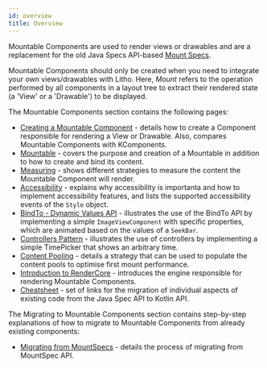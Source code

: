 ```yaml
---
id: overview
title: Overview
---
```


Mountable Components are used to render views or drawables and are a replacement for the old Java Specs API-based [Mount Specs](../codegen/mount-specs.md).

Mountable Components should only be created when you need to integrate your own views/drawables with Litho. Here, *Mount* refers to the operation performed by all components in a layout tree to extract their rendered state (a 'View' or a 'Drawable') to be displayed.

The Mountable Components section contains the following pages:

* [Creating a Mountable Component](mountable-component.mdx) - details how to create a Component responsible for rendering a View or Drawable. Also, compares Mountable Components with KComponents.
* [Mountable](mountable.mdx) - covers the purpose and creation of a Mountable in addition to how to create and bind its content.
* [Measuring](mountable-measuring.mdx) - shows different strategies to measure the content the Mountable Component will render.
* [Accessibility](accessibility.mdx) - explains why accessibility is importanta and how to implement accessibility features, and lists the supported accessibility events of the `Style` object.
* [BindTo - Dynamic Values API](mountable-bindto.mdx) - illustrates the use of the BindTo API by implementing a simple `ImageViewComponent` with specific properties, which are animated based on the values of a `SeekBar`.
* [Controllers Pattern](mountable-controllers.mdx) - illustrates the use of controllers by implementing a simple TimePicker that shows an arbitrary time.
* [Content Pooling](overview.mdx) - details a strategy that can be used to populate the content pools to optimise first mount performance.
* [Introduction to RenderCore](introduction-to-rendercore.mdx) - introduces the engine responsible for rendering Mountable Components.
* [Cheatsheet](mountable-cheatsheet.mdx) - set of links for the migration of individual aspects of existing code from the Java Spec API to Kotlin API.

The Migrating to Mountable Components section contains step-by-step explanations of how to migrate to Mountable Components from already existing components:
* [Migrating from MountSpecs](migrating-from-mountspecs.mdx) - details the process of migrating from MountSpec API.
